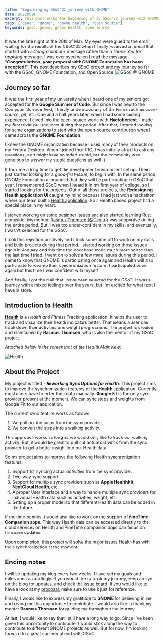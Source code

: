 ```yaml
---
title: "Beginning my GSoC'22 journey with GNOME"
date: 20220528
excerpt: This post marks the beginning of my GSoC'22 journey with GNOME. I will be working on the better synchronization of the Health data with the GNOME Health application
tags: ["gsoc", "gnome", "gnome health", "open source"]
keywords: gsoc, gnome, gnome health, open source
---
```


It was the late night of the 20th of May. My eyes were glued to the email, waiting for the results of the GSoC'22 when I finally received an email that started with a _Congratulations_ message rather than a _Thank You for applying_ message. I was overjoyed when I read the message "**Congratulations, your proposal with GNOME Foundation has been accepted!**". This post describes my GSoC project and my journey so far with the GSoC, GNOME Foundation, and Open Source.
![GSoC @ GNOME](/posts-images/gnome-gsoc.webp)

## Journey so far

It was the first year of my university when I heard one of my seniors got accepted for the **Google Summer of Code**. But since I was new to the Computer Science field, I hardly understood any of the terms such as _open-source_, _git_, etc. One and a half years later, when I had some coding experience, I dived into the open-source world with **Hactoberfest**. I made my first trivial pull requests during that period. After that, I started looking for some organizations to start with the open-source contribution when I came across the **GNOME Foundation**.

I knew the GNOME organization because I used many of their products on my Fedora Desktop. When I joined their IRC, I was initially afraid to ask any questions, as it might have sounded stupid, but the community was generous to answer my stupid questions as well :)

It took me a long time to get the development environment set up. Then I just started looking for a _good-first-issue_, to begin with. In the same period, GNOME Foundation announced that they will be participating in GSoC that year. I remembered GSoC when I heard it in my first year of college, so I started looking for the projects. Out of all those projects, the **Redesigning Health application UI** caught my mind because I had just won a hackathon where our team built a [Health application](https://github.com/amankrx/Healthsy). So a Health based project had a special place in my heart.

I started working on some beginner issues and also started learning Rust alongside. My mentor, [Rasmus Thomsen (@Cogitri)](https://github.com/Cogitri) was supportive during the entire period. But, I was too under-confident in my skills, and eventually, I wasn't selected for the GSoC.

I took this rejection positively and I took some time off to work on my skills and build projects during that period. I started working on those issues again in January and this time the codebase made much more sense than the last time I tried. I went on to solve a few more issues during this period. I came to know that GNOME is participating once again and Health will also participate to revamp their synchronization feature. I participated once again but this time I was confident with myself.

And finally, I got the mail that I have been selected for the GSoC. It was a journey with a mixed feelings over the years, but I'm excited for what next I have in store.

## Introduction to Health

**[Health](https://gitlab.gnome.org/World/Health)** is a _Health and Fitness_ Tracking application. It helps the user to track and visualize their health indicators better. That means a user can track down their activities and weight progressions. The project is created and maintained by **Rasmus Thomsen**, who is also the mentor of my GSoC project.

_Attached below is the screenshot of the Health MainView:_

![Health](/posts-images/Health.webp)

## About the Project

My project is titled - **_Reworking Sync Options for Health_**. This project aims to improve the synchronization features of the **Health** application. Currently, most users have to enter their data manually. **Google Fit** is the only sync provider present at the moment. We can sync steps and weights from Google Fit to our application.

The current sync feature works as follows:

1. We pull out the steps from the sync provider.
2. We convert the steps into a walking activity.

This approach works as long as we would only like to track our walking activity. But, it would be great to pull out actual _activities_ from the sync provider to get a better insight into our Health data.

So my project aims to improve the following Health synchronization features:

1. Support for syncing actual _activities_ from the sync provider.
2. Two-way sync support
3. Support for multiple sync providers such as **Apple HealthKit**, **NextCloud Health**, etc.
4. A proper User Interface and a way to handle multiple sync providers for individual Health data such as activities, weight, etc.
5. Setting up a proper model so that different Health data can be added in the future.

If the time permits, I would also like to work on the support of **PineTime Companion apps**. This way Health data can be accessed directly to the cloud services on Health and PineTime companion apps can focus on firmware updates.

Upon completion, this project will solve the major issues Health has with their synchronization at the moment.

## Ending notes

I will be updating my blog every two weeks. I have set my goals and milestones accordingly. If you would like to track my journey, keep an eye on the [blog](https://amankrx.com/blog) for updates, and check the [issue board](https://gitlab.gnome.org/World/Health/-/boards/15961). If you would like to have a look at my [proposal](/documents/Reworking_Sync_Options_for_Health.pdf), make sure to use it just for reference.

Finally, I would like to express my gratitude to **GNOME** for believing in me and giving me this opportunity to contribute. I would also like to thank my mentor **Rasmus Thomsen** for guiding me throughout the journey.

At last, I would like to say that I still have a long way to go. Since I've been given this opportunity to contribute, I would stick along the way to contribute to different GNOME projects as well. But for now, I'm looking forward to a great summer ahead with GSoC.
